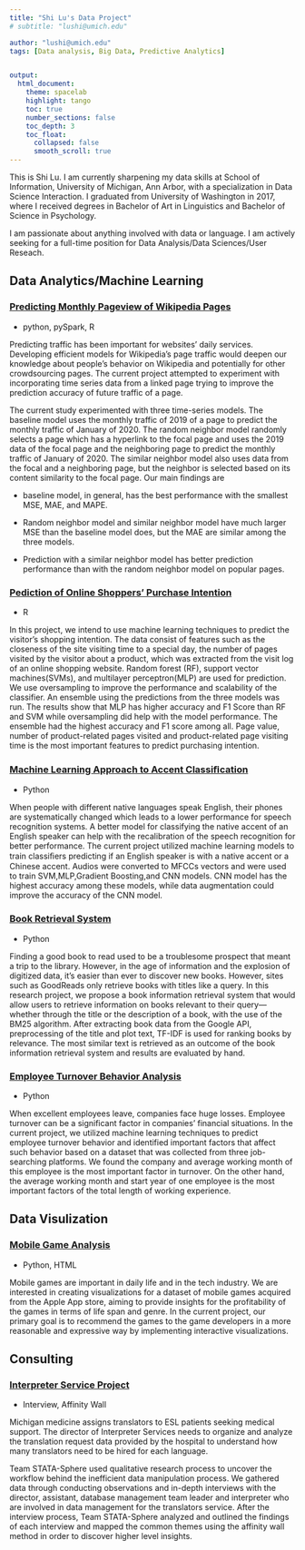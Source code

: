 ```yaml
---
title: "Shi Lu's Data Project"
# subtitle: "lushi@umich.edu"

author: "lushi@umich.edu"
tags: [Data analysis, Big Data, Predictive Analytics] 


output:
  html_document:
    theme: spacelab
    highlight: tango
    toc: true
    number_sections: false
    toc_depth: 3
    toc_float:
      collapsed: false
      smooth_scroll: true
---
```

This is Shi Lu.
I am currently sharpening my data skills at School of Information, University of Michigan, Ann Arbor, with a specialization in Data Science Interaction. I graduated from University of Washington in 2017, where I received degrees in Bachelor of Art in Linguistics and Bachelor of Science in Psychology. 

I am passionate about anything involved with data or language.
I am actively seeking for a full-time position for Data Analysis/Data Sciences/User Reseach.

## Data Analytics/Machine Learning

### [Predicting Monthly Pageview of Wikipedia Pages](699/699.html)

* python, pySpark, R

Predicting traffic has been important for websites’ daily services. Developing efficient models for Wikipedia’s page traffic would deepen our knowledge about people’s behavior on Wikipedia and potentially for other crowdsourcing pages. The current project attempted to experiment with incorporating time series data from a linked page trying to improve the prediction accuracy of future traffic of a page. 

The current study experimented with three time-series models. The baseline model uses the monthly traffic of 2019 of a page to predict the monthly traffic of January of 2020. The random neighbor model randomly selects a page which has a hyperlink to the focal page and uses the 2019 data of the focal page and the neighboring page to predict the monthly traffic of January of 2020. The similar neighbor model also uses data from the focal and a neighboring page,  but the neighbor is selected based on its content similarity to the focal page. 
Our main findings are 

  * baseline model, in general, has the best performance with the smallest MSE, MAE, and MAPE.

  * Random neighbor model and similar neighbor model have much larger MSE than the baseline model does, but the MAE are similar among the three models.

  * Prediction with a similar neighbor model has better prediction performance than with the random neighbor model on popular pages.

### [Pediction of Online Shoppers' Purchase Intention](650_HS/650HS.html)

* R 

In this project, we intend to use machine learning techniques to predict the visitor’s shopping intention. The data consist of features such as the closeness of the site visiting time to a special day, the number of pages visited by the visitor about a product, which was extracted from the visit log of an online shopping website. Random forest (RF), support vector machines(SVMs), and multilayer perceptron(MLP) are used for prediction. We use oversampling to improve the performance and scalability of the classifier. An ensemble using the predictions from the three models was run. The results show that MLP has higher accuracy and F1 Score than RF and SVM while oversampling did help with the model performance. The ensemble had the highest accuracy and F1 score among all. Page value, number of product-related pages visited and product-related page visiting time is the most important features to predict purchasing intention.

### [Machine Learning Approach to Accent Classiﬁcation](671/671SI.html)

* Python

When people with different native languages speak English, their phones are systematically changed which leads to a lower performance for speech recognition systems. A better model for classifying the native accent of an English speaker can help with the recalibration of the speech recognition for better performance. The current project utilized machine learning models to train classiﬁers predicting if an English speaker is with a native accent or a Chinese accent. Audios were converted to MFCCs vectors and were used to train SVM,MLP,Gradient Boosting,and CNN models. CNN model has the highest accuracy among these models, while data augmentation could improve the accuracy of the CNN model.

### [Book Retrieval System](650_SI/650SI.html)

* Python

Finding a good book to read used to be a troublesome prospect that meant a trip to the library. However, in the age of information and the explosion of digitized data, it's easier than ever to discover new books. However, sites such as GoodReads only retrieve books with titles like a query. In this research project, we propose a book information retrieval system that would allow users to retrieve information on books relevant to their query—whether through the title or the description of a book, with the use of the BM25 algorithm. After extracting book data from the Google API, preprocessing of the title and plot text, TF-IDF is used for ranking books by relevance. The most similar text is retrieved as an outcome of the book information retrieval system and results are evaluated by hand.

### [Employee Turnover Behavior Analysis](670/670SI.html)

* Python

When excellent employees leave, companies face huge losses. Employee turnover can be a significant factor in companies’ financial situations. In the current project, we utilized machine learning techniques to predict employee turnover behavior and identified important factors that affect such behavior based on a dataset that was collected from three job-searching platforms. We found the company and average working month of this employee is the most important factor in turnover. On the other hand, the average working month and start year of one employee is the most important factors of the total length of working experience.

## Data Visulization

### [Mobile Game Analysis](649/649.html)

* Python, HTML

Mobile games are important in daily life and in the tech industry. We are interested in creating visualizations for a dataset of mobile games acquired from the Apple App store, aiming to provide insights for the profitability of the games in terms of life span and genre. In the current project, our primary goal is to recommend the games to the game developers in a more reasonable and expressive way by implementing interactive visualizations. 
 
## Consulting 

### [Interpreter Service Project](501/501.html)

* Interview, Affinity Wall

Michigan medicine assigns translators to ESL patients seeking medical support. The director of Interpreter Services needs to organize and analyze the translation request data provided by the hospital to understand how many translators need to be hired for each language.

Team STATA-Sphere used qualitative research process to uncover the workflow behind the inefficient data manipulation process. We gathered data through conducting observations and in-depth interviews with the director, assistant, database management team leader and interpreter who are involved in data management for the translators service. After the interview process, Team STATA-Sphere analyzed and outlined the findings of each interview and mapped the common themes using the affinity wall method in order to discover higher level insights.



